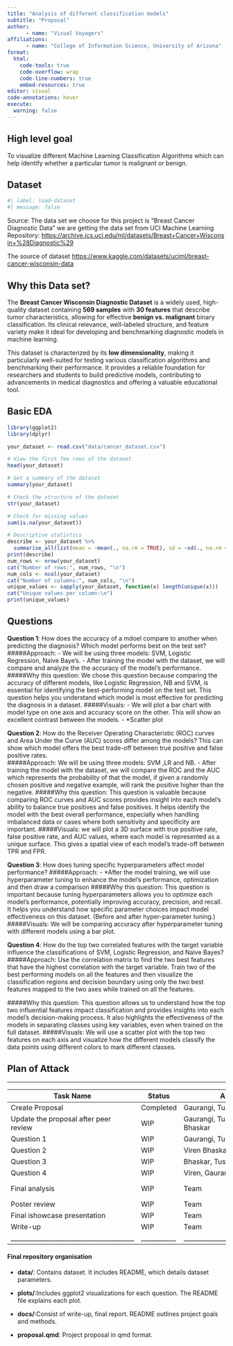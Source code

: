 ```yaml
---
title: "Analysis of different classification models"
subtitle: "Proposal"
author: 
      - name: "Visual Voyagers"
affiliations:
      - name: "College of Information Science, University of Arizona" 
format:
  html:
    code-tools: true
    code-overflow: wrap
    code-line-numbers: true
    embed-resources: true
editor: visual
code-annotations: hover
execute:
  warning: false      
---
```


## High level goal

To visualize different Machine Learning Classification Algorithms which can help identify whether a particular tumor is malignant or benign.

## Dataset

```r
#| label: load-dataset
#| message: false
```

Source: The data set we choose for this project is "Breast Cancer Diagnostic Data" we are getting the data set from UCI Machine Learning Repository: <https://archive.ics.uci.edu/ml/datasets/Breast+Cancer+Wisconsin+%28Diagnostic%29>

The source of dataset <https://www.kaggle.com/datasets/uciml/breast-cancer-wisconsin-data>

## **Why this Data set?**

The **Breast Cancer Wisconsin Diagnostic Dataset** is a widely used, high-quality dataset containing **569 samples** with **30 features** that describe tumor characteristics, allowing for effective **benign vs. malignant** binary classification. Its clinical relevance, well-labeled structure, and feature variety make it ideal for developing and benchmarking diagnostic models in machine learning.

This dataset is characterized by its **low dimensionality**, making it particularly well-suited for testing various classification algorithms and benchmarking their performance. It provides a reliable foundation for researchers and students to build predictive models, contributing to advancements in medical diagnostics and offering a valuable educational tool.

## Basic EDA

```r
library(ggplot2)
library(dplyr)

your_dataset <- read.csv("data/cancer_dataset.csv")

# View the first few rows of the dataset
head(your_dataset)

# Get a summary of the dataset
summary(your_dataset)

# Check the structure of the dataset
str(your_dataset)

# Check for missing values
sum(is.na(your_dataset))

# Descriptive statistics
describe <- your_dataset %>% 
  summarise_all(list(mean = ~mean(., na.rm = TRUE), sd = ~sd(., na.rm = TRUE)))
print(describe)
num_rows <- nrow(your_dataset)
cat("Number of rows:", num_rows, "\n")
num_cols <- ncol(your_dataset)
cat("Number of columns:", num_cols, "\n")
unique_values <- sapply(your_dataset, function(x) length(unique(x)))
cat("Unique values per column:\n")
print(unique_values)
```

## Questions

**Question 1**: How does the accuracy of a mdoel compare to another when predicting the diagnosis? Which model performs best on the test set?
#####Approach:
-	We will be using three models: SVM, Logistic Regression, Naive Baye's. 
-	After training the model with the dataset, we will compare and analyze the the accuracy of the model’s performance.
#####Why this question: We chose this question because comparing the accuracy of different models, like Logistic Regression, NB and SVM, is essential for identifying the best-performing model on the test set. This question helps you understand which model is most effective for predicting the diagnosis in a dataset.
#####Visuals: 
-	We will plot a bar chart with model type on one axis and accuracy score on the other. This will show an excellent contrast between the models.
-	*Scatter plot


**Question 2**: How do the Receiver Operating Characteristic (ROC) curves and Area Under the Curve (AUC) scores differ among the models? This can show which model offers the best trade-off between true positive and false positive rates.	
#####Approach: We will be using three models: SVM ,LR and NB.
-	After training the model with the dataset, we will compare the ROC and the AUC which represents the probability of that the model, if given a randomly chosen positive and negative example, will rank the positive higher than the negative.
#####Why this question: This question is valuable because comparing ROC curves and AUC scores provides insight into each model’s ability to balance true positives and false positives. It helps identify the model with the best overall performance, especially when handling imbalanced data or cases where both sensitivity and specificity are important.
#####Visuals: we will plot a 3D surface with true positive rate, false positive rate, and AUC values, where each model is represented as a unique surface. This gives a spatial view of each model’s trade-off between TPR and FPR.


**Question 3**: How does tuning specific hyperparameters affect model performance?
#####Approach: - *After the model training, we will use hyperparameter tuning to enhance the model’s performance, optimization and then draw a comparison
#####Why this question: This question is important because tuning hyperparameters allows you to optimize each model’s performance, potentially improving accuracy, precision, and recall. It helps you understand how specific parameter choices impact model effectiveness on this dataset. (Before and after hyper-parameter tuning.)
#####Visuals:  We will be comparing accuracy after hyperparameter tuning with different models using a bar plot.


**Question 4**: How do the top two correlated features with the target variable influence the classifications of SVM, Logistic Regression, and Naive Bayes?
#####Approach: Use the correlation matrix to find the two best features that have the highest correlation with the target variable. Train two of the best performing models on all the features and then visualize the classification regions and decision boundary using only the two best features mapped to the two axes while trained on all the features.

#####Why this question: This question allows us to understand how the top two influential features impact classification and provides insights into each model’s decision-making process. It also highlights the effectiveness of the models in separating classes using key variables, even when trained on the full dataset.
#####Visuals: We will use a scatter plot with the top two features on each axis and visualize how the different models classify the data points using different colors to mark different classes.


## Plan of Attack
_________________________________________________________________________________________________________________________________________________________________
| Task Name                             | Status    | Assignee                        | Due        | Priority | Summary                                         |
|---------------------------------------|-----------|---------------------------------|------------|----------|-------------------------------------------------|
| Create Proposal                       | Completed | Gaurangi, Tushar                | 11/12/24   | High     | Finish proposal and upload to GitHub repo       |
| Update the proposal after peer review | WIP       | Gaurangi, Tushar,Viren, Bhaskar | 11/18/24   | high     | Revise proposal according to the feedback       |
| Question 1                            | WIP       | Gaurangi, Tushar                | 11/19/2024 | High     | Finish Q1                                       |
| Question 2                            | WIP       | Viren Bhaskar                   | 11/22/2024 | High     | Finish Q2                                       |
| Question 3                            | WIP       | Bhaskar, Tushar                 | 11/23/2024 | High     | Finish Q3                                       |
| Question 4                            | WIP       | Viren, Gaurangi                 | 11/27/2024 | High     | Finish Q4                                       |
| Final analysis                        | WIP       | Team                            | 12/01/24   | High     | Finish design poster for ishowcase presentation |
| Poster review                         | WIP       | Team                            | 12/04/24   | High     | Do peer review in class                         |
| Final ishowcase presentation          | WIP       | Team                            | 12/11/24   | High     | Do ishowcase presentation                       |
| Write-up                              | WIP       | Team                            | 12/13/24   | High     | Finish final write up                           |
|_______________________________________|___________|_________________________________|____________|__________|_________________________________________________|
#### Final repository organisation

-   **data/**: Contains dataset. It includes README, which details dataset parameters.

-   **plots/**:Includes ggplot2 visualizations for each question. The README file explains each plot.

-   **docs/**:Consist of write-up, final report. README outlines project goals and methods.

-   **proposal.qmd**: Project proposal in qmd format.
